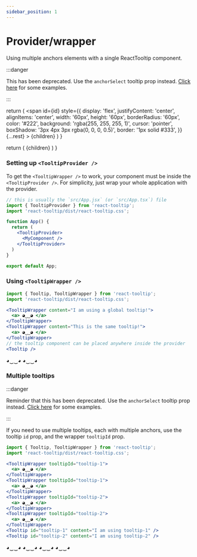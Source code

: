 ```yaml
---
sidebar_position: 1
---
```


# Provider/wrapper

Using multiple anchors elements with a single ReactTooltip component.

:::danger

This has been deprecated. Use the `anchorSelect` tooltip prop instead. [Click here](./anchor-select.mdx) for some examples.

:::


  return (
    <span
      id={id}
      style={{
        display: 'flex',
        justifyContent: 'center',
        alignItems: 'center',
        width: '60px',
        height: '60px',
        borderRadius: '60px',
        color: '#222',
        background: 'rgba(255, 255, 255, 1)',
        cursor: 'pointer',
        boxShadow: '3px 4px 3px rgba(0, 0, 0, 0.5)',
        border: '1px solid #333',
      }}
      {...rest}
    >
      {children}
    </span>
  )
}

  return (
    <TooltipProvider>
      {children}
    </TooltipProvider>
  )
}

### Setting up `<TooltipProvider />`

To get the `<TooltipWrapper />` to work, your component must be inside the `<TooltipProvider />`.
For simplicity, just wrap your whole application with the provider.

```jsx
// this is usually the `src/App.jsx` (or `src/App.tsx`) file
import { TooltipProvider } from 'react-tooltip';
import 'react-tooltip/dist/react-tooltip.css';

function App() {
  return (
    <TooltipProvider>
      <MyComponent />
    </TooltipProvider>
  )
}

export default App;
```

### Using `<TooltipWrapper />`

```jsx
import { Tooltip, TooltipWrapper } from 'react-tooltip';
import 'react-tooltip/dist/react-tooltip.css';

<TooltipWrapper content="I am using a global tooltip!">
  <a> ◕‿‿◕ </a>
</TooltipWrapper>
<TooltipWrapper content="This is the same tooltip!">
  <a> ◕‿‿◕ </a>
</TooltipWrapper>
// the tooltip component can be placed anywhere inside the provider
<Tooltip />
```

<div style={{ display: 'flex', columnGap: '16px', justifyContent: 'center', paddingTop: '36px' }}>
  <WithProvider>
    <TooltipWrapper content="I am using a global tooltip!">
      <TooltipAnchor>
        ◕‿‿◕
      </TooltipAnchor>
    </TooltipWrapper>
    <TooltipWrapper content="This is the same tooltip!">
      <TooltipAnchor>
        ◕‿‿◕
      </TooltipAnchor>
    </TooltipWrapper>
    <Tooltip />
  </WithProvider>
</div>

### Multiple tooltips

:::danger

Reminder that this has been deprecated. Use the `anchorSelect` tooltip prop instead. [Click here](./anchor-select.mdx) for some examples.

:::

If you need to use multiple tooltips, each with multiple anchors, use the tooltip `id` prop, and the wrapper `tooltipId` prop.

```jsx
import { Tooltip, TooltipWrapper } from 'react-tooltip';
import 'react-tooltip/dist/react-tooltip.css';

<TooltipWrapper tooltipId="tooltip-1">
  <a> ◕‿‿◕ </a>
</TooltipWrapper>
<TooltipWrapper tooltipId="tooltip-1">
  <a> ◕‿‿◕ </a>
</TooltipWrapper>
<TooltipWrapper tooltipId="tooltip-2">
  <a> ◕‿‿◕ </a>
</TooltipWrapper>
<TooltipWrapper tooltipId="tooltip-2">
  <a> ◕‿‿◕ </a>
</TooltipWrapper>
<Tooltip id="tooltip-1" content="I am using tooltip-1" />
<Tooltip id="tooltip-2" content="I am using tooltip-2" />
```

<div style={{ display: 'flex', columnGap: '16px', justifyContent: 'center', paddingTop: '36px' }}>
  <WithProvider>
    <TooltipWrapper tooltipId="tooltip-1">
      <TooltipAnchor>
        ◕‿‿◕
      </TooltipAnchor>
    </TooltipWrapper>
    <TooltipWrapper tooltipId="tooltip-1">
      <TooltipAnchor>
        ◕‿‿◕
      </TooltipAnchor>
    </TooltipWrapper>
    <TooltipWrapper tooltipId="tooltip-2">
      <TooltipAnchor>
        ◕‿‿◕
      </TooltipAnchor>
    </TooltipWrapper>
    <TooltipWrapper tooltipId="tooltip-2">
      <TooltipAnchor>
        ◕‿‿◕
      </TooltipAnchor>
    </TooltipWrapper>
    <Tooltip id="tooltip-1" content="I am using tooltip-1" />
    <Tooltip id="tooltip-2" content="I am using tooltip-2" />
  </WithProvider>
</div>
